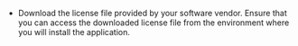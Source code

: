 * Download the license file provided by your software vendor. Ensure that you can access the downloaded license file from the environment where you will install the application.